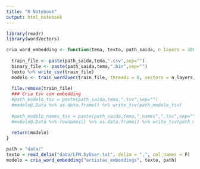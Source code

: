 ```yaml
---
title: "R Notebook"
output: html_notebook
---
```


```r
library(readr)
library(wordVectors)
```

```r
cria_word_embedding <- function(tema, texto, path_saida, n_layers = 300){
  
  train_file <- paste(path_saida,tema,".csv",sep="")
  binary_file <- paste(path_saida,tema,".bin",sep="")
  texto %>% write_csv(train_file)
  modelo <- train_word2vec(train_file, threads = 8, vectors = n_layers)
  
  file.remove(train_file)
  ### Cria tsv com embedding
  #path_modelo_tsv = paste(path_saida,tema,".tsv",sep="")
  #modelo@.Data %>% as.data.frame() %>% write_tsv(path_modelo_tsv)
  
  #path_modelo_names_tsv = paste(path_saida,tema,"_names",".tsv",sep="")
  #modelo@.Data %>% rownames() %>% as.data.frame() %>% write_tsv(path_modelo_names_tsv)
  
  return(modelo)
}
```

```r
path = "data/"
texto = read_delim("data/LFM.byUser.txt", delim = ",", col_names = F)
modelo = cria_word_embedding("artistas_embeddings", texto, path)
```

